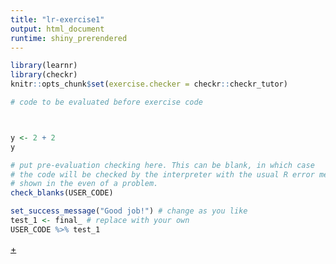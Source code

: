```yaml
---
title: "lr-exercise1"
output: html_document
runtime: shiny_prerendered
---
```


```r
library(learnr)
library(checkr)
knitr::opts_chunk$set(exercise.checker = checkr::checkr_tutor)
```

```r
# code to be evaluated before exercise code
```

<!-- narrative before exercise -->

```r


```

<!-- narrative to wrap up (if any) goes here -->

```r

```

```r
y <- 2 + 2
y

```

```r
# put pre-evaluation checking here. This can be blank, in which case
# the code will be checked by the interpreter with the usual R error messages
# shown in the even of a problem.
check_blanks(USER_CODE)
```

```r
set_success_message("Good job!") # change as you like
test_1 <- final_ # replace with your own
USER_CODE %>% test_1
```

<!-- identifier for the source problem file is the tooltip on the "+" below. -->
<a href="#" title = "lr-exercise1">+</a>
